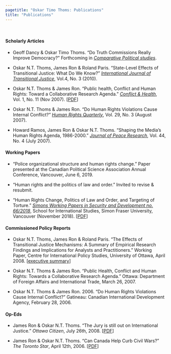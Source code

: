 ```yaml
---
pagetitle: "Oskar Timo Thoms: Publications"
title: "Publications"
---
```


\  

#### Scholarly Articles

* Geoff Dancy & Oskar Timo Thoms. "Do Truth Commissions Really Improve Democracy?" Forthcoming in [*Comparative Political studies*](https://doi.org/10.1177/00104140211024305).

* Oskar N.T. Thoms, James Ron & Roland Paris. "State-Level Effects of Transitional Justice: What Do We Know?" [*International Journal of Transitional Justice*](https://doi.org/10.1093/ijtj/ijq012), Vol.4, No. 3 (2010).

* Oskar N.T. Thoms & James Ron. "Public health, Conflict and Human Rights: Toward a Collaborative Research Agenda." [*Conflict & Health*](https://doi.org/10.1186/1752-1505-1-11), Vol. 1, No. 11 (Nov 2007). [[PDF](http://www.conflictandhealth.com/content/pdf/1752-1505-1-11.pdf)]

* Oskar N.T. Thoms & James Ron. "Do Human Rights Violations Cause Internal Conflict?" [*Human Rights Quarterly*](https://doi.org/10.1353/hrq.2007.0034), Vol. 29, No. 3 (August 2007).

* Howard Ramos, James Ron & Oskar N.T. Thoms. "Shaping the Media's Human Rights Agenda, 1986-2000." [*Journal of Peace Research*](https://doi.org/10.1177/0022343307078943), Vol. 44, No. 4 (July 2007).

#### Working Papers

* "Police organizational structure and human rights change." Paper presented at the Canadian Political Science Association Annual Conference, Vancouver, June 6, 2019.

* "Human rights and the politics of law and order." Invited to revise & resubmit.

* "Human Rights Change, Politics of Law and Order, and Targeting of Torture." [*Simons Working Papers in Security and Development no. 66/2018*](http://summit.sfu.ca/item/18289), School for International Studies, Simon Fraser University, Vancouver (November 2018). [[PDF](files/SWP2018.pdf)]

#### Commissioned Policy Reports

* Oskar N.T. Thoms, James Ron & Roland Paris. "The Effects of Transitional Justice Mechanisms: A Summary of Empirical Research Findings and Implications for Analysts and Practitioners." Working Paper, Centre for International Policy Studies, University of Ottawa, April 2008. [[executive summary](http://aix1.uottawa.ca/~rparis/CIPS_Transitional_Justice_April2008_ExecSummary.pdf)]

* Oskar N.T. Thoms & James Ron. "Public Health, Conflict and Human Rights: Towards a Collaborative Research Agenda." Ottawa: Department of Foreign Affairs and International Trade, March 26, 2007.

* Oskar N.T. Thoms & James Ron. 2006. "Do Human Rights Violations Cause Internal Conflict?" Gatineau: Canadian International Development Agency, February 28, 2006.

#### Op-Eds

* James Ron & Oskar N.T. Thoms. "The Jury is still out on International Justice." *Ottawa Citizen*, July 26th, 2008. [[PDF](files/citizenoped.pdf)]

* James Ron & Oskar N.T. Thoms. "Can Canada Help Curb Civil Wars?" *The Toronto Star*, April 12th, 2006. [[PDF](files/tstaroped.pdf)]
